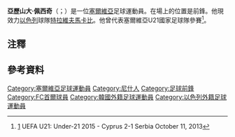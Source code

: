 {{noteTA
|G1=Football
|G2=意甲
|G3=uefa
}}

{{Infobox football biography
| name           = 亞歷山大·佩西奇<br />Aleksandar Pešić
| image          = Aleksandar Pešić 01.jpg
| fullname       = Aleksandar Pešić
| birth_date     = {{Birth date and age|1992|05|21|df=y}}
| birth_place    = [[南斯拉夫社会主义联邦共和国|南斯拉夫]][[尼什|尼什]]
| height         = {{Height|m=1.90}}
| position       = [[前鋒_(足球)|前鋒]]
| currentclub    = [[特拉維夫馬卡比足球會|特拉維夫馬卡比]]
| clubnumber     = 72
| youthyears1    = 
| youthclubs1    = Filip Filipović Niš
| youthyears2    =  
| youthclubs2    = [[游擊隊足球俱樂部|游擊隊]]
| youthyears3    =  
| youthclubs3    = [[尼什拉德尼奇基足球俱樂部|尼什拉德尼奇基]]
| years1         = 2008
| clubs1         = [[尼什拉德尼奇基足球俱樂部|尼什拉德尼奇基]]
| caps1          = 1
| goals1         = 0
| years2         = 2008–2010
| clubs2         = [[OFI克雷迪足球會|OFI克雷迪]]
| caps2          = 13
| goals2         = 1
| years3         = 2011–2013
| clubs3         = [[舒列夫足球會|舒列夫]]
| caps3          = 59
| goals3         = 25
| years4         = 2013–2014
| clubs4         = [[雅戈丁那足球俱樂部|雅戈丁那]]
| caps4          = 22
| goals4         = 13
| years5         = 2014–
| clubs5         = [[圖盧茲足球俱樂部|圖盧茲]]
| caps5          = 57
| goals5         = 8
| years6         = 2016–2017
| clubs6         = → [[亞特蘭大足球俱樂部|亞特蘭大]]
| caps6          = 6
| goals6         = 0
| years7         = 2017–2018
| clubs7         = [[贝尔格莱德红星足球俱乐部|貝爾格勒紅星]]
| caps7          = 35
| goals7         = 25 
| years8         = 2018–2020
| clubs8         = [[伊蒂哈德足球俱樂部|伊蒂哈德]]
| caps8          = 11
| goals8         = 1
| years9         = 2019–2020
| clubs9         = → [[首爾足球俱樂部|FC首爾]] (loan)
| caps9          = 26
| goals9         = 10
| years10         = 2020–
| clubs10         = [[特拉維夫馬卡比足球會|特拉維夫馬卡比]]
| caps10          =
| goals10         = 
| nationalyears1 = 2011
| nationalteam1  = [[塞爾維亞19歲以下國家足球隊|塞爾維亞U19]]{{Efn|只計正式[[UEFA|UEFA]]比賽。}}
| nationalcaps1  = 6
| nationalgoals1 = 0
| nationalyears2 = 2013–2015
| nationalteam2  = [[塞爾維亞21歲以下國家足球隊|塞爾維亞U21]]
| nationalcaps2  = 16
| nationalgoals2 = 3
| nationalyears3 = 2016–
| nationalteam3  = [[塞爾維亞國家足球隊|塞爾維亞]]
| nationalcaps3  = 1
| nationalgoals3 = 0
| pcupdate       = 2020-10-15
| ntupdate       = 2017-03-29
}}

'''亞歷山大·佩西奇'''（{{lang-sr|Александар Пешић}}；{{bd|1993年|5月21日}}）是一位[[塞爾維亞|塞爾維亞]]足球運動員。在場上的位置是前鋒。他現效力[[以色列|以色列]]球隊[[特拉維夫馬卡比足球會|特拉維夫馬卡比]]。他曾代表塞爾維亞U21國家足球隊參賽<ref>[http://www.uefa.com/under21/season=2015/matches/round=2000412/match=2011561/postmatch/report/index.html] {{Wayback|url=http://www.uefa.com/under21/season=2015/matches/round=2000412/match=2011561/postmatch/report/index.html |date=20190216040156 }} UEFA U21: Under-21 2015 - Cyprus 2-1 Serbia {{en icon}} October 11, 2013</ref>。

==注釋==
{{notelist}}
==參考資料==
{{Reflist}}

{{DEFAULTSORT: Pešić, Aleksandar}}
[[Category:塞爾維亞足球運動員|Category:塞爾維亞足球運動員]]
[[Category:尼什人|Category:尼什人]]
[[Category:足球前鋒|Category:足球前鋒]]
[[Category:FC首爾球員|Category:FC首爾球員]]
[[Category:韓國外籍足球運動員|Category:韓國外籍足球運動員]]
[[Category:以色列外籍足球運動員|Category:以色列外籍足球運動員]]